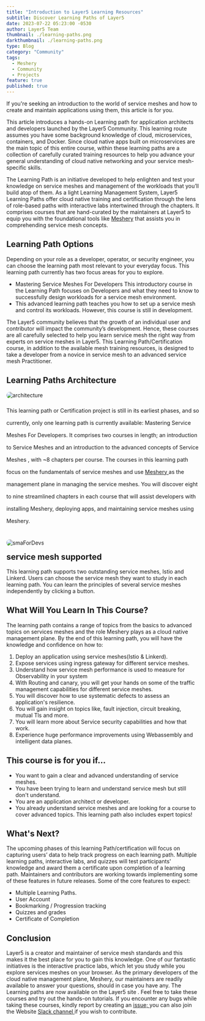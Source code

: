 ```yaml
---
title: "Introduction to Layer5 Learning Resources"
subtitle: Discover Learning Paths of Layer5
date: 2023-07-22 05:23:00 -0530
author: Layer5 Team
thumbnail: ./learning-paths.png
darkthumbnail: ./learning-paths.png
type: Blog
category: "Community"
tags:
  - Meshery
  - Community
  - Projects
feature: true
published: true
---
```



<BlogWrapper>
<p>If you're seeking an introduction to the world of service meshes and how to create and maintain applications using them, this article is for you.</p>
<p>This article introduces a hands-on <Link to="/learn/learning-paths"> Learning path </Link> for application architects and developers launched by the Layer5 Community. This learning route assumes you have some background knowledge of cloud, microservices, containers, and Docker. Since cloud native apps built on microservices are the main topic of this entire course, within these learning paths are a collection of carefully curated training resources to help you advance your general understanding of cloud native networking and your service mesh-specific skills.</p>
<p>The Learning Path is an initiative developed to help enlighten and test your knowledge on service meshes and management of the workloads that you’ll build atop of them. As a light Learning Management System, Layer5 Learning Paths offer cloud native training and certification through the lens of role-based paths with <Link to="/learn/service-mesh-labs"> interactive labs </Link> intertwined through the chapters. It comprises courses that are hand-curated by the maintainers at Layer5 to equip you with the foundational tools like <a href="https://meshery.io/">Meshery</a> that assists you in comprehending service mesh concepts.</p>

<h2>Learning Path Options</h2>
<p>Depending on your role as a developer, operator, or security engineer, you can choose the learning path most relevant to your everyday focus. This learning path currently has two focus areas for you to explore.</p>

<ul>
    <li><Link to="/learn/learning-paths/mastering-service-meshes-for-developers">Mastering Service Meshes For Developers</Link> This introductory course in the Learning Path focuses on Developers and what they need to know to successfully design workloads for a service mesh environment.</li>
    <li>This advanced learning path teaches you how to set up a service mesh and control its workloads. However, this course is still in development.</li>
</ul>

<p>The <Link to="/community"> Layer5 community </Link> believes that the growth of an individual user and contributor will impact the community’s development. Hence, these courses are all carefully selected to help you learn service mesh the right way from experts on service meshes in Layer5. This Learning Path/Certification course, in addition to the available mesh training resources, is designed to take a developer from a novice in service mesh to an advanced service mesh Practitioner.</p>

<h2>Learning Paths Architecture</h2>

<img src={architecture} style="border-radius:20px" className="image-left-no-shadow" alt="architecture"/>

<div style="padding-top: 1rem; padding-bottom:2rem; line-height:2rem">This learning path or Certification project is still in its earliest phases, and so currently, only one learning path is currently available: <Link to="learn/learning-paths/mastering-service-meshes-for-developers"> Mastering Service Meshes For Developers. </Link>
It comprises two courses in length; <Link to="/learn/learning-paths/mastering-service-meshes-for-developers/introduction-to-service-meshes"> an introduction to Service Meshes </Link> and <Link to="/learn/learning-paths/mastering-service-meshes-for-developers/advance-concepts-of-service-mesh"> an introduction to the advanced concepts of Service Meshes </Link>, with ~8 chapters per course.  The courses in this learning path focus on the fundamentals of service meshes and use <a href="https://meshery.io/"> Meshery </a> as the management plane in managing the service meshes. You will discover eight to nine streamlined chapters in each course that will assist developers with installing Meshery, deploying apps, and maintaining service meshes using Meshery.</div>



<img src={smaForDevs} className="right" style="border-radius:8px;" alt="smaForDevs" />

<h2 style="margin-top: 1rem">service mesh supported</h2>

<p style="max-width:750px">This learning path supports two outstanding service meshes, Istio and Linkerd. Users can choose the service mesh they want to study in each learning path. You can learn the principles of several service meshes independently by clicking a button.</p>

<div>
  <h2>What Will You Learn In This Course?</h2>

  <p>The learning path contains a range of topics from the basics to advanced topics on services meshes and the role Meshery plays as a cloud native management plane. 
  By the end of this learning path, you will have the knowledge and confidence on how to: 
  </p>

  <ol>
    <li>Deploy an application using service meshes(Istio & Linkerd). </li>
    <li>Expose services using ingress gateway for different service meshes.</li>
    <li>Understand how service mesh performance is used to measure for Observability in your system</li>
    <li>With Routing and canary, you will get your hands on some of the traffic management capabilities for different service meshes.</li>
    <li>You will discover how to use systematic defects to assess an application's resilience.</li>
    <li>You will gain insight on topics like, fault injection, circuit breaking, mutual Tls and more.</li>
    <li>You will learn more about Service security capabilities and how that work. </li>
    <li>Experience huge performance improvements using Webassembly and intelligent data planes.</li>
  </ol>

  <h2>This course is for you if…</h2>
  <ul>
    <li>You want to gain a clear and advanced understanding of service meshes.</li>
    <li>You have been trying to learn and understand service mesh but still don't understand.</li>
    <li>You are an application architect or developer.</li>
    <li>You already understand service meshes and are looking for a course to cover advanced topics. This learning path also includes expert topics!</li>
  </ul>
</div>

<div>
  <h2>What's Next?</h2>
  <p>The upcoming phases of this learning Path/certification will focus on capturing users’ data to help track progress on each learning path. Multiple learning paths, interactive labs, and quizzes will test participants' knowledge and award them a certificate upon completion of a learning path. Maintainers and contributors are working towards implementing some of these features in future releases. Some of the core features to expect:</p>

  <ul>
    <li>Multiple Learning Paths.</li>
    <li>User Account</li>
    <li>Bookmarking / Progression tracking</li>
    <li>Quizzes and grades</li>
    <li>Certificate of Completion </li>
  </ul>
</div>

<h2>Conclusion</h2>
<p>Layer5 is a creator and maintainer of service mesh standards and this makes it the best place for you to gain this knowledge. One of our fantastic initiatives is the interactive practice labs, which let you study while you explore services meshes on your browser. As the primary developers of the cloud native management plane, Meshery, our maintainers are readily available to answer your questions, should in case you have any. The Learning paths are now available on the  <Link to="/learn/learning-paths"> Layer5 site </Link>. Feel free to take these courses and try out the hands-on tutorials. If you encounter any bugs while taking these courses, kindly report by creating an <a href="https://github.com/layer5io/layer5/issues"> issue; </a> you can also join the Website <a href="https://layer5io.slack.com/archives/C015QJKUMPU"> Slack channel </a> if you wish to contribute.
</p>
</BlogWrapper>